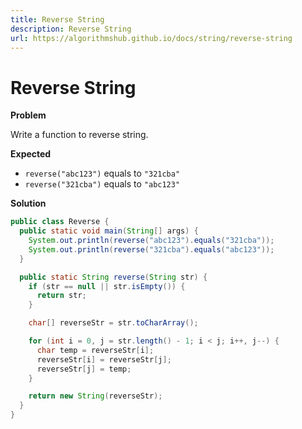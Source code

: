 ```yaml
---
title: Reverse String
description: Reverse String
url: https://algorithmshub.github.io/docs/string/reverse-string
---
```


# Reverse String

**Problem**

Write a function to reverse string.

**Expected**

* ```reverse("abc123")``` equals to ```"321cba"```
* ```reverse("321cba")``` equals to ```"abc123"```

**Solution**

```java
public class Reverse {
  public static void main(String[] args) {
    System.out.println(reverse("abc123").equals("321cba"));
    System.out.println(reverse("321cba").equals("abc123"));
  }

  public static String reverse(String str) {
    if (str == null || str.isEmpty()) {
      return str;
    }

    char[] reverseStr = str.toCharArray();

    for (int i = 0, j = str.length() - 1; i < j; i++, j--) {
      char temp = reverseStr[i];
      reverseStr[i] = reverseStr[j];
      reverseStr[j] = temp;
    }

    return new String(reverseStr);
  }
}
```
